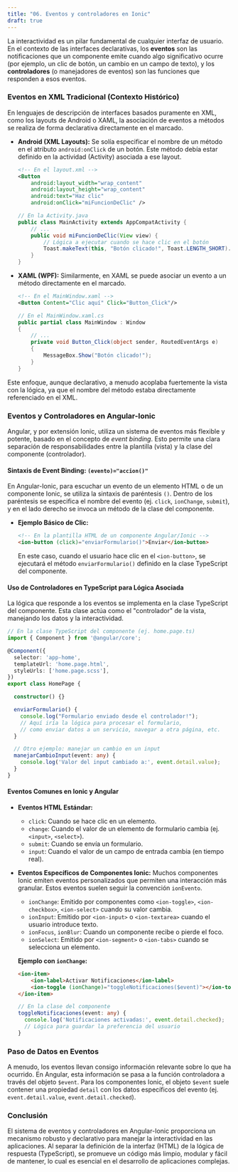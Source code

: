 ```yaml
---
title: "06. Eventos y controladores en Ionic"
draft: true
---
```


La interactividad es un pilar fundamental de cualquier interfaz de usuario. En el contexto de las interfaces declarativas, los **eventos** son las notificaciones que un componente emite cuando algo significativo ocurre (por ejemplo, un clic de botón, un cambio en un campo de texto), y los **controladores** (o manejadores de eventos) son las funciones que responden a esos eventos.

### **Eventos en XML Tradicional (Contexto Histórico)**

En lenguajes de descripción de interfaces basados puramente en XML, como los layouts de Android o XAML, la asociación de eventos a métodos se realiza de forma declarativa directamente en el marcado.

*   **Android (XML Layouts):**
    Se solía especificar el nombre de un método en el atributo `android:onClick` de un botón. Este método debía estar definido en la actividad (Activity) asociada a ese layout.

    ```xml
    <!-- En el layout.xml -->
    <Button
        android:layout_width="wrap_content"
        android:layout_height="wrap_content"
        android:text="Haz clic"
        android:onClick="miFuncionDeClic" />
    ```

    ```java
    // En la Activity.java
    public class MainActivity extends AppCompatActivity {
        // ...
        public void miFuncionDeClic(View view) {
            // Lógica a ejecutar cuando se hace clic en el botón
            Toast.makeText(this, "Botón clicado!", Toast.LENGTH_SHORT).show();
        }
    }
    ```

*   **XAML (WPF):**
    Similarmente, en XAML se puede asociar un evento a un método directamente en el marcado.

    ```xml
    <!-- En el MainWindow.xaml -->
    <Button Content="Clic aquí" Click="Button_Click"/>
    ```

    ```csharp
    // En el MainWindow.xaml.cs
    public partial class MainWindow : Window
    {
        // ...
        private void Button_Click(object sender, RoutedEventArgs e)
        {
            MessageBox.Show("Botón clicado!");
        }
    }
    ```

Este enfoque, aunque declarativo, a menudo acoplaba fuertemente la vista con la lógica, ya que el nombre del método estaba directamente referenciado en el XML.

### **Eventos y Controladores en Angular-Ionic**

Angular, y por extensión Ionic, utiliza un sistema de eventos más flexible y potente, basado en el concepto de *event binding*. Esto permite una clara separación de responsabilidades entre la plantilla (vista) y la clase del componente (controlador).

#### **Sintaxis de Event Binding: `(evento)="accion()"`**

En Angular-Ionic, para escuchar un evento de un elemento HTML o de un componente Ionic, se utiliza la sintaxis de paréntesis `()`. Dentro de los paréntesis se especifica el nombre del evento (ej. `click`, `ionChange`, `submit`), y en el lado derecho se invoca un método de la clase del componente.

*   **Ejemplo Básico de Clic:**

    ```html
    <!-- En la plantilla HTML de un componente Angular/Ionic -->
    <ion-button (click)="enviarFormulario()">Enviar</ion-button>
    ```

    En este caso, cuando el usuario hace clic en el `<ion-button>`, se ejecutará el método `enviarFormulario()` definido en la clase TypeScript del componente.

#### **Uso de Controladores en TypeScript para Lógica Asociada**

La lógica que responde a los eventos se implementa en la clase TypeScript del componente. Esta clase actúa como el "controlador" de la vista, manejando los datos y la interactividad.

```typescript
// En la clase TypeScript del componente (ej. home.page.ts)
import { Component } from '@angular/core';

@Component({
  selector: 'app-home',
  templateUrl: 'home.page.html',
  styleUrls: ['home.page.scss'],
})
export class HomePage {

  constructor() {}

  enviarFormulario() {
    console.log("Formulario enviado desde el controlador!");
    // Aquí iría la lógica para procesar el formulario,
    // como enviar datos a un servicio, navegar a otra página, etc.
  }

  // Otro ejemplo: manejar un cambio en un input
  manejarCambioInput(event: any) {
    console.log('Valor del input cambiado a:', event.detail.value);
  }
}
```

#### **Eventos Comunes en Ionic y Angular**

*   **Eventos HTML Estándar:**
    *   `click`: Cuando se hace clic en un elemento.
    *   `change`: Cuando el valor de un elemento de formulario cambia (ej. `<input>`, `<select>`).
    *   `submit`: Cuando se envía un formulario.
    *   `input`: Cuando el valor de un campo de entrada cambia (en tiempo real).

*   **Eventos Específicos de Componentes Ionic:**
    Muchos componentes Ionic emiten eventos personalizados que permiten una interacción más granular. Estos eventos suelen seguir la convención `ionEvento`.
    *   `ionChange`: Emitido por componentes como `<ion-toggle>`, `<ion-checkbox>`, `<ion-select>` cuando su valor cambia.
    *   `ionInput`: Emitido por `<ion-input>` o `<ion-textarea>` cuando el usuario introduce texto.
    *   `ionFocus`, `ionBlur`: Cuando un componente recibe o pierde el foco.
    *   `ionSelect`: Emitido por `<ion-segment>` o `<ion-tabs>` cuando se selecciona un elemento.

    **Ejemplo con `ionChange`:**

    ```html
    <ion-item>
        <ion-label>Activar Notificaciones</ion-label>
        <ion-toggle (ionChange)="toggleNotificaciones($event)"></ion-toggle>
    </ion-item>
    ```

    ```typescript
    // En la clase del componente
    toggleNotificaciones(event: any) {
      console.log('Notificaciones activadas:', event.detail.checked);
      // Lógica para guardar la preferencia del usuario
    }
    ```

### **Paso de Datos en Eventos**

A menudo, los eventos llevan consigo información relevante sobre lo que ha ocurrido. En Angular, esta información se pasa a la función controladora a través del objeto `$event`. Para los componentes Ionic, el objeto `$event` suele contener una propiedad `detail` con los datos específicos del evento (ej. `event.detail.value`, `event.detail.checked`).

### **Conclusión**

El sistema de eventos y controladores en Angular-Ionic proporciona un mecanismo robusto y declarativo para manejar la interactividad en las aplicaciones. Al separar la definición de la interfaz (HTML) de la lógica de respuesta (TypeScript), se promueve un código más limpio, modular y fácil de mantener, lo cual es esencial en el desarrollo de aplicaciones complejas.
